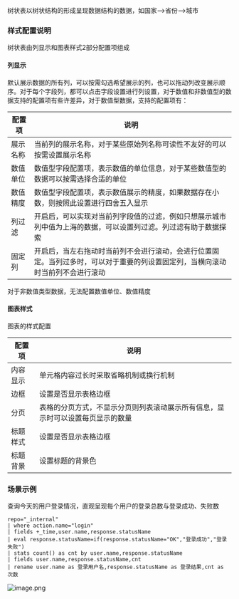 树状表以树状结构的形成呈现数据结构的数据，如国家——>省份——>城市

### **样式配置说明**  

树状表由列显示和图表样式2部分配置项组成

#### **列显示**
默认展示数据的所有列，可以按需勾选希望展示的列，也可以拖动列改变展示顺序。对于每个字段列，都可以点击字段设置进行列设置，对于数值和非数值型的数据支持的配置项有些许差异，对于数值型数据，支持的配置项有：

|配置项|说明|
|-|-|
|展示名称|当前列的展示名称，对于某些原始列名称可读性不友好的可以按需设置展示名称|
|数值单位|数值型字段配置项，表示数值的单位信息，对于某些数值型的数据可以按需选择合适的单位|
|数值精度|数值型字段配置项，表示数值展示的精度，如果数据存在小数，则按照此设置进行四舍五入显示|
|列过滤|开启后，可以实现对当前列字段值的过滤，例如只想展示城市列中值为上海的数据，可以设置列过滤。列过滤有助于数据探索|
|固定列|开启后，当左右拖动时当前列不会进行滚动，会进行位置固定。当列过多时，可以对于重要的列设置固定列，当横向滚动时当前列不会进行滚动|
对于非数值类型数据，无法配置数值单位、数值精度

#### **图表样式**
图表的样式配置

|配置项|说明|
|-|-|
|内容显示|单元格内容过长时采取省略机制或换行机制|
|边框|设置是否显示表格边框|
|分页|表格的分页方式，不显示分页则列表滚动展示所有信息，显示时可以设置每页显示的数量|
|标题样式|设置是否显示表格边框|
|标题背景|设置标题的背景色|



### **场景示例**

查询今天的用户登录情况，直观呈现每个用户的登录总数与登录成功、失败数
```
repo="_internal"
| where action.name="login"
| fields +_time,user.name,response.statusName
| eval response.statusName=if(response.statusName="OK","登录成功","登录失败")
| stats count() as cnt by user.name,response.statusName
| fields user.name,response.statusName,cnt
| rename user.name as 登录用户名,response.statusName as 登录结果,cnt as 次数

```
![image.png](https://dn-odum9helk.qbox.me/Fr7xqa0gjZnrtbGASdnyKOHs8jy5)